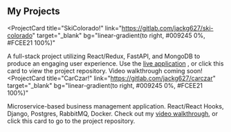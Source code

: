 ##  My Projects


<ProjectCard
  title="SkiColorado!"
  link="https://gitlab.com/jackg627/ski-colorado"
  target="_blank"
  bg="linear-gradient(to right, #009245 0%, #FCEE21 100%)"
>
  A full-stack project utilizing React/Redux, FastAPI, and MongoDB
  to produce an engaging user experience. Use the <a href="https://jackg627.gitlab.io/ski-colorado" target="_blank">live application</a>
  , or click this card to view the project repository. Video walkthrough coming soon!
</ProjectCard>
<ProjectCard
  title="CarCzar!"
  link="https://gitlab.com/jackg627/carczar"
  target="_blank"
  bg="linear-gradient(to right, #009245 0%, #FCEE21 100%)"

>
  Microservice-based business management application. React/React Hooks, Django, Postgres, RabbitMQ, Docker.
  Check out my <a href="https://www.youtube.com/watch?v=VMrjHxj7Qg4&feature=youtu.be" target="_blank">video walkthrough</a>,
   or click this card to go to the project repository.
</ProjectCard>
